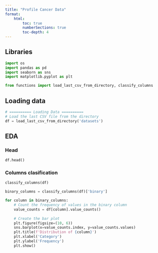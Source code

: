 ```yaml
---
title: "Profile Cancer Data"
format:
    html:
        toc: true
        numberSections: true
        toc-depth: 4
---
```


## Libraries
```python
import os
import pandas as pd
import seaborn as sns
import matplotlib.pyplot as plt

from functions import load_last_csv_from_directory, classify_columns
```

## Loading data
```python
# ========== Loading Data ==========
# Load the last CSV file from the directory
df = load_last_csv_from_directory('datasets')
```

## EDA

### Head

```python
df.head()
```

### Columns clasification

```python
classify_columns(df)
```


```python
binary_columns = classify_columns(df)['binary']

for column in binary_columns:
    # Count the frequency of values in the binary column
    value_counts = df[column].value_counts()
    
    # Create the bar plot
    plt.figure(figsize=(10, 6))
    sns.barplot(x=value_counts.index, y=value_counts.values)
    plt.title(f'Distribution of {column}')
    plt.xlabel('Category')
    plt.ylabel('Frequency')
    plt.show()
```